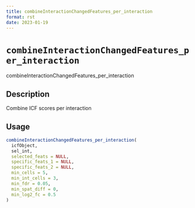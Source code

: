 ```yaml
--- 
title: combineInteractionChangedFeatures_per_interaction 
format: rst 
date: 2023-01-19 
--- 
```

# `combineInteractionChangedFeatures_per_interaction`

combineInteractionChangedFeatures_per_interaction


## Description

Combine ICF scores per interaction


## Usage

```r
combineInteractionChangedFeatures_per_interaction(
  icfObject,
  sel_int,
  selected_feats = NULL,
  specific_feats_1 = NULL,
  specific_feats_2 = NULL,
  min_cells = 5,
  min_int_cells = 3,
  min_fdr = 0.05,
  min_spat_diff = 0,
  min_log2_fc = 0.5
)
```


